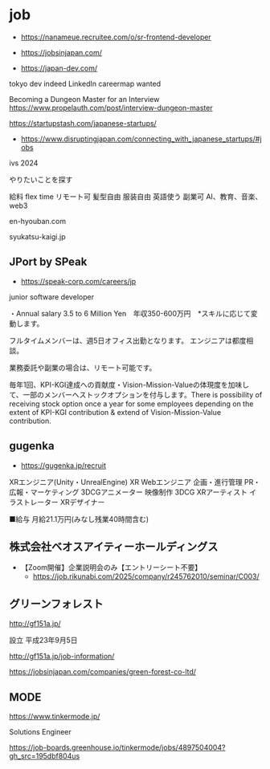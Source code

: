 # job


- https://nanameue.recruitee.com/o/sr-frontend-developer

- https://jobsinjapan.com/
- https://japan-dev.com/

tokyo dev
indeed 
LinkedIn 
careermap 
wanted 

Becoming a Dungeon Master for an Interview
https://www.propelauth.com/post/interview-dungeon-master

https://startupstash.com/japanese-startups/

- https://www.disruptingjapan.com/connecting_with_japanese_startups/#jobs

ivs 2024

やりたいことを探す

給料
flex time 
リモート可
髪型自由
服装自由
英語使う
副業可
AI、教育、音楽、web3


en-hyouban.com

syukatsu-kaigi.jp

## JPort by SPeak

- https://speak-corp.com/careers/jp

junior software developer 

 ・Annual salary 3.5 to 6 Million Yen　年収350-600万円　*スキルに応じて変動します。

フルタイムメンバーは、週5日オフィス出勤となります。 エンジニアは都度相談。

業務委託や副業の場合は、リモート可能です。

 毎年1回、KPI-KGI達成への貢献度・Vision-Mission-Valueの体現度を加味して、一部のメンバーへストックオプションを付与します。There is possibility of receiving stock option once a year for some employees depending on the extent of KPI-KGI contribution & extend of Vision-Mission-Value contribution.




## gugenka

- https://gugenka.jp/recruit

XRエンジニア(Unity・UnrealEngine)
XR Webエンジニア
企画・進行管理
PR・広報・マーケティング
3DCGアニメーター
映像制作
3DCG XRアーティスト
イラストレーター
XRデザイナー

■給与 月給21.1万円(みなし残業40時間含む)

## 株式会社ベオスアイティーホールディングス

- 【Zoom開催】企業説明会のみ【エントリーシート不要】
  - https://job.rikunabi.com/2025/company/r245762010/seminar/C003/


## グリーンフォレスト 

http://gf151a.jp/

設立	平成23年9月5日

http://gf151a.jp/job-information/

https://jobsinjapan.com/companies/green-forest-co-ltd/

## MODE

https://www.tinkermode.jp/

Solutions Engineer 

https://job-boards.greenhouse.io/tinkermode/jobs/4897504004?gh_src=195dbf804us